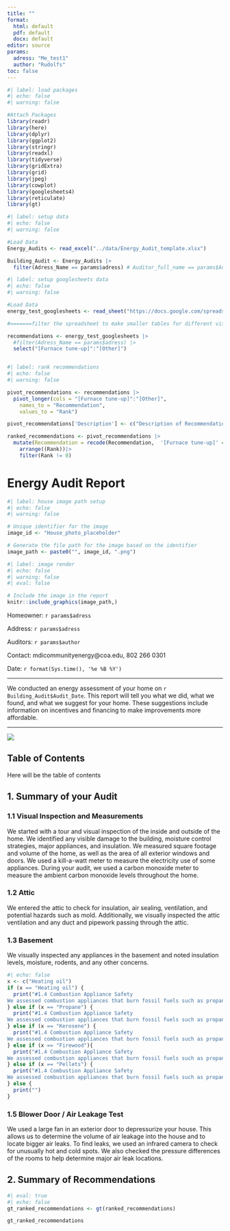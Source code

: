 ```yaml
---
title: ""
format:
  html: default
  pdf: default
  docx: default
editor: source
params:
  adress: "Me_test1"
  author: "Rudolfs"
toc: false
---
```


```r
#| label: load packages
#| echo: false
#| warning: false

#Attach Packages
library(readr)
library(here)
library(dplyr)
library(ggplot2)
library(stringr)
library(readxl)
library(tidyverse)
library(gridExtra)
library(grid)
library(jpeg)
library(cowplot)
library(googlesheets4)
library(reticulate)
library(gt)

```

```r
#| label: setup data
#| echo: false
#| warning: false

#Load Data
Energy_Audits <- read_excel("../data/Energy_Audit_template.xlsx")

Building_Audit <- Energy_Audits |>
  filter(Adress_Name == params$adress) # Auditor_full_name == params$Auditor_full_name

```

```r
#| label: setup googlesheets data
#| echo: false
#| warning: false

#Load Data
energy_test_googlesheets <- read_sheet("https://docs.google.com/spreadsheets/d/1NLoDskkQKP9rJdX1TPIwwy_xLSv0wcp77KCfG0lVxCc/edit?resourcekey=&gid=755427871#gid=755427871")

#=======filter the spreadsheet to make smaller tables for different visualizations/code chunks

recommendations <- energy_test_googlesheets |>
  #filter(Adress_Name == params$adress) |>
  select("[Furnace tune-up]":"[Other]")



```

```r
#| label: rank recommendations
#| echo: false
#| warning: false

pivot_recommendations <- recommendations |>
  pivot_longer(cols = "[Furnace tune-up]":"[Other]",
    names_to = "Recommendation", 
    values_to = "Rank")

pivot_recommendations['Description'] <- c("Description of Recommendation","Description of Recommendation","Description of Recommendation","Description of Recommendation","Description of Recommendation","Description of Recommendation","Description of Recommendation","Description of Recommendation","Description of Recommendation","Description of Recommendation","Description of Recommendation","Description of Recommendation","Description of Recommendation","Description of Recommendation","Description of Recommendation","Description of Recommendation","Description of Recommendation","Description of Recommendation","Description of Recommendation","Description of Recommendation")

ranked_recommendations <- pivot_recommendations |>
  mutate(Recommendation = recode(Recommendation,  '[Furnace tune-up]' = 'Furnace tune-up', '[Low-flow showerhead(s)]' = 'Low-flow showerhead(s)', '[LEDs]' = 'LEDs', '[Window Dressers]' = 'Window Dressers', '[Refrigerator]' = 'Refrigerator', '[Freezer]' = 'Freezer', '[Induction Stove]' = 'Induction Stove', '[Heat Pump Water Heater]' = 'Heat Pump Water Heater', '[Gutters]' = 'Gutters', '[Bathroom exhaust fan]' = 'Bathroom exhaust fan', '[Kitchen exhaust fan]' = 'Kitchen exhaust fan', '[Vapor Barrier]' = 'Vapor Barrier', '[Spray Foam]' = 'Spray Foam', '[Attic Insulation ]' = 'Attic Insulation', '[Wall Insulation]' = 'Wall Insulation', '[Electrical Panel Upgrade]' = 'Electrical Panel Upgrade', '[Air Source Heat Pump]'= 'Air Source Heat Pump', '[EV+charger]' = 'EV+charger', '[Solar]' = 'Solar', '[Other]' = 'Other')) |>
    arrange((Rank))|>
    filter(Rank != 0)
```

# Energy Audit Report

```r
#| label: house image path setup
#| echo: false
#| warning: false

# Unique identifier for the image
image_id <- "House_photo_placeholder"

# Generate the file path for the image based on the identifier
image_path <- paste0("", image_id, ".png")


```

```r
#| label: image render
#| echo: false
#| warning: false
#| eval: false

# Include the image in the report
knitr::include_graphics(image_path,)
```

Homeowner: `r params$adress`

Address: `r params$adress`

Auditors: `r params$author`

Contact: mdicommunityenergy\@coa.edu, 802 266 0301

Date: `r format(Sys.time(), '%e %B %Y')`

------------------------------------------------------------------------

We conducted an energy assessment of your home on `r Building_Audit$Audit_Date`. This report will tell you what we did, what we found, and what we suggest for your home. These suggestions include information on incentives and financing to make improvements more affordable.

------------------------------------------------------------------------

![](images/Logos-together.png)

## Table of Contents

Here will be the table of contents

## 1. Summary of your Audit

### 1.1 Visual Inspection and Measurements

We started with a tour and visual inspection of the inside and outside of the home. We identified any visible damage to the building, moisture control strategies, major appliances, and insulation. We measured square footage and volume of the home, as well as the area of all exterior windows and doors. We used a kill-a-watt meter to measure the electricity use of some appliances. During your audit, we used a carbon monoxide meter to measure the ambient carbon monoxide levels throughout the home.

### 1.2 Attic

We entered the attic to check for insulation, air sealing, ventilation, and potential hazards such as mold. Additionally, we visually inspected the attic ventilation and any duct and pipework passing through the attic.

### 1.3 Basement

We visually inspected any appliances in the basement and noted insulation levels, moisture, rodents, and any other concerns.

```r
#| echo: false
x <- c("Heating oil")
if (x == "Heating oil") {
  print("#1.4 Combustion Appliance Safety 
We assessed combustion appliances that burn fossil fuels such as propane, heating oil, or kerosene. These include furnaces, boilers, water heaters, and gas ovens.")
} else if (x == "Propane") {
  print("#1.4 Combustion Appliance Safety 
We assessed combustion appliances that burn fossil fuels such as propane, heating oil, or kerosene. These include furnaces, boilers, water heaters, and gas ovens.")
} else if (x == "Kerosene") {
  print("#1.4 Combustion Appliance Safety 
We assessed combustion appliances that burn fossil fuels such as propane, heating oil, or kerosene. These include furnaces, boilers, water heaters, and gas ovens.")
} else if (x == "Firewood"){
  print("#1.4 Combustion Appliance Safety 
We assessed combustion appliances that burn fossil fuels such as propane, heating oil, or kerosene. These include furnaces, boilers, water heaters, and gas ovens.")
} else if (x == "Pellets") {
  print("#1.4 Combustion Appliance Safety 
We assessed combustion appliances that burn fossil fuels such as propane, heating oil, or kerosene. These include furnaces, boilers, water heaters, and gas ovens.")
} else {
  print("")
}
```

```{=html}
<!---
**1.4 Combustion Appliance Safety** 
We assessed combustion appliances that burn fossil fuels such as propane, heating oil, or kerosene. These include furnaces, boilers, water heaters, and gas ovens.
Option 1: We visually inspected and conducted combustion safety tests on the combustion appliance(s) in your home. This included measuring for carbon monoxide and testing that flue gases are properly exhausting from the home. Option 2: We visually inspected your appliance(s) but were unable to perform combustion safety tests.

IF propane gas, Add sentence to Options 1/2: We also performed gas leak detection tests on your propane appliance(s).--->
```
### 1.5 Blower Door / Air Leakage Test

We used a large fan in an exterior door to depressurize your house. This allows us to determine the volume of air leakage into the house and to locate bigger air leaks. To find leaks, we used an infrared camera to check for unusually hot and cold spots. We also checked the pressure differences of the rooms to help determine major air leak locations.

## 2. Summary of Recommendations

```r
#| eval: true
#| echo: false
gt_ranked_recommendations <- gt(ranked_recommendations)

gt_ranked_recommendations
```

